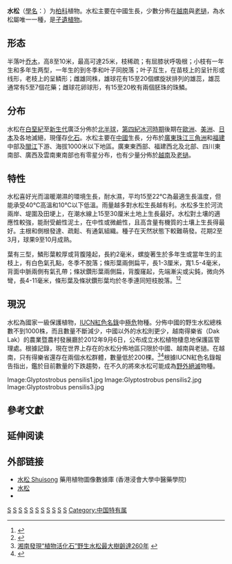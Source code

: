 {{Speciesbox 
| taxon = Glyptostrobus pensilis
| status = CR
| status_system = IUCN3.1
| status_ref = <ref>{{IUCN2011.1|assessors=Thomas ''et al.''|year=2011|id=32312|title=Glyptostrobus pensilis|downloaded=2011年6月16日}}</ref>
| image = Glyptostrobus pensilis 2007.06.28 10.10.35-p6280031.jpg
| image_width = 250px
| image caption = 水松 
| authority =  ([[Sir_George_Staunton,_1st_Baronet|Staunton]] ex [[D.Don|D.Don]]) [[Karl_Koch_(botanist)|K.Koch]], 1873<ref>{{cite web |url=http://www.ars-grin.gov/cgi-bin/npgs/html/taxon.pl?17826 |title=''Glyptostrobus pensilis'' (Staunton ex D. Don) K. Koch |work=Germplasm Resources Information Network |publisher=United States Department of Agriculture |date=2006-11-07 |accessdate=2009-10-14 |archive-date=2011-06-06 |archive-url=https://web.archive.org/web/20110606021647/http://www.ars-grin.gov/cgi-bin/npgs/html/taxon.pl?17826 |dead-url=no }}</ref>
}}

'''水松'''（[[學名|學名]]：''{{lang|la|Glyptostrobus pensilis}}''）为[[柏科|柏科]]植物。水松主要在中國生長，少數分佈在[[越南|越南]]與[[老撾|老撾]]，為水松屬唯一一種，是[[孑遺植物|孑遺植物]]。

==形态==
半落叶[[乔木|乔木]]，高8至10米，最高可達25米，枝稀疏；有屈膝状呼吸根；小枝有一年生和多年生两型，一年生的到冬季和叶子同脱落；叶子互生，在苗枝上的呈针形或线形，老枝上的呈鳞形；雌雄同株，雄球花有15至20個螺旋狀排列的雄蕊，雄蕊通常有5至7個花藥；雌球花卵球形，有15至20枚有兩個胚珠的珠鱗。

==分布==
水松在[[白堊紀|白堊紀]]至[[新生代|新生代]]廣泛分佈於[[北半球|北半球]]，[[第四紀冰河時期|第四紀冰河時期]]後期在[[歐洲|歐洲]]、[[美洲|美洲]]、[[日本|日本]]及各地滅絕，現僅存[[化石|化石]]。水松主要在[[中國|中國]]生長，分布於[[廣東|廣東]][[珠江三角洲|珠江三角洲]]和[[福建|福建]]中部及[[閩江|閩江]]下游、海拔1000米以下地區。廣東東西部、福建西北及北部、四川東南部、廣西及雲南東南部也有零星分布，也有少量分佈於[[越南|越南]]及[[老撾|老撾]]。

==特性==
水松喜好光而溫暖潮濕的環境生長，耐水濕，平均15至22℃為最適生長溫度，但能承受40℃高溫和10℃以下低溫。雨量越多對水松生長越有利。水松多生於河流兩岸、堤圍及田埂上，在潮水線上15至30厘米土地上生長最好。水松對土壤的適應性較強，能耐受鹼性泥土，在中性或微鹼性，且高含量有機質的土壤上生長得最好。主根和側根發達、疏鬆、有通氣組織。種子在天然狀態下較難萌發。花期2至3月，球果9至10月成熟。

葉有三型，鱗形葉較厚或背腹隆起，長約2毫米，螺旋著生於多年生或當年生的主枝上，有白色氣孔點，冬季不脫落；條形葉兩側扁平，長1-3厘米，寬1.5-4毫米，背面中脈兩側有氣孔帶；條狀鑽形葉兩側扁，背腹窿起，先端漸尖或尖鈍，微向外彎，長4-11毫米，條形葉及條狀鑽形葉均於冬季連同短枝脫落。<ref>{{Cite web |url=http://frps.eflora.cn/frps/%E6%B0%B4%E6%9D%BE |title=水松 Glyptostrobus pensilis (Staunt.) Koch 中國植物誌>> 第7卷 >> 杉科Taxodiaceae >> 水松屬Glyptostrobus |accessdate=2014-01-17 |archive-date=2016-03-04 |archive-url=https://web.archive.org/web/20160304192807/http://frps.eflora.cn/frps/%E6%B0%B4%E6%9D%BE |dead-url=no }}</ref><ref>{{Cite web |url=http://amuseum.cdstm.cn/AMuseum/dangerplant/binweizhiwu/2_shuisong.html |title=濒危植物网-水松 |accessdate=2014-01-17 |archive-date=2013-06-20 |archive-url=https://web.archive.org/web/20130620130711/http://amuseum.cdstm.cn/AMuseum/dangerplant/binweizhiwu/2_shuisong.html |dead-url=no }}</ref>

==現況==
水松為國家一級保護植物，[[IUCN紅色名錄|IUCN紅色名錄]]中[[極危|極危]]物種。分佈中國的野生水松總株數不到1000株，而且數量不斷減少，中國以外的水松則更少，越南得樂省（Dak Lak）的農業暨農村發展廳於2012年9月6日，公布成立水松植物棲息地保護區管理處。根據記錄，現在世界上存在的水松分佈地區只限於中國、越南與老撾。在越南，只有得樂省還存在兩個水松群體，數量低於200棵。<ref>[http://hn.people.com.cn/n/2013/0618/c337651-18883357.html 湘南發現“植物活化石”野生水松最大樹齡達260年] {{webarchive|url=https://web.archive.org/web/20140121020749/http://hn.people.com.cn/n/2013/0618/c337651-18883357.html |date=2014-01-21 }}</ref><ref>{{Cite web |url=http://www.taiwanembassy.org/ct.asp?xItem=307623&ctNode=1691&mp=226 |title=越南成立瀕臨滅絕的水松植物保護區 |accessdate=2014-01-17 |archive-date=2014-02-01 |archive-url=https://web.archive.org/web/20140201170152/http://www.taiwanembassy.org/ct.asp?xItem=307623&ctNode=1691&mp=226 |dead-url=yes }}</ref>根據IUCN紅色名錄報告指出，鑑於目前數量的下跌趨勢，在不久的將來水松可能成為[[野外絕滅|野外絕滅]]物種。

<gallery>
Image:Glyptostrobus pensilis1.jpg
Image:Glyptostrobus pensilis2.jpg
Image:Glyptostrobus pensilis3.jpg
</gallery>

==參考文獻==
{{reflist}}

== 延伸阅读 ==
{{Wikisource further reading}}

==外部链接==
* [http://libproject.hkbu.edu.hk/was40/detail?lang=ch&channelid=1288&searchword=herb_id=D00823 水松 Shuisong] {{Wayback|url=http://libproject.hkbu.edu.hk/was40/detail?lang=ch&channelid=1288&searchword=herb_id=D00823 |date=20160304121117 }} 藥用植物圖像數據庫 (香港浸會大學中醫藥學院) {{zh-hant}}{{en}}
*[https://web.archive.org/web/20121212140050/http://www.zwbk.org/zh-tw/Lemma_Show/75626.aspx#10 水松]
*{{CVH|Glyptostrobus pensilis}}

{{wikispecies|Glyptostrobus pensilis}}
{{Commons|Glyptostrobus pensilis}}
{{Taxonbar|from=Q3496220}}

[[Category:越南植物|S]]
[[Category:中国植物|S]]
[[Category:老挝植物|S]]
[[Category:柏科|S]]
[[Category:观赏植物|S]]
[[Category:孑遺植物|S]]
[[Category:活化石|S]]
[[Category:落葉植物|S]]
[[Category:中國國家一級保護植物|S]]
[[Category:單種屬植物|S]]
[[Category:1873年描述的植物|S]]
[[Category:中国特有属|Category:中国特有属]]